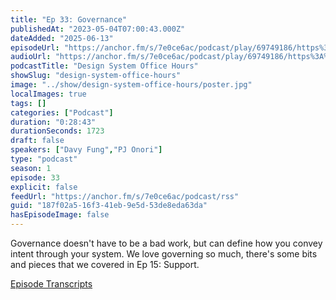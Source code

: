 ```yaml
---
title: "Ep 33: Governance"
publishedAt: "2023-05-04T07:00:43.000Z"
dateAdded: "2025-06-13"
episodeUrl: "https://anchor.fm/s/7e0ce6ac/podcast/play/69749186/https%3A%2F%2Fd3ctxlq1ktw2nl.cloudfront.net%2Fstaging%2F2023-4-3%2F1094945d-cbc6-3c31-d88f-24f391b4ec4c.mp3"
audioUrl: "https://anchor.fm/s/7e0ce6ac/podcast/play/69749186/https%3A%2F%2Fd3ctxlq1ktw2nl.cloudfront.net%2Fstaging%2F2023-4-3%2F1094945d-cbc6-3c31-d88f-24f391b4ec4c.mp3"
podcastTitle: "Design System Office Hours"
showSlug: "design-system-office-hours"
image: "../show/design-system-office-hours/poster.jpg"
localImages: true
tags: []
categories: ["Podcast"]
duration: "0:28:43"
durationSeconds: 1723
draft: false
speakers: ["Davy Fung","PJ Onori"]
type: "podcast"
season: 1
episode: 33
explicit: false
feedUrl: "https://anchor.fm/s/7e0ce6ac/podcast/rss"
guid: "187f02a5-16f3-41eb-9e5d-53de8eda63da"
hasEpisodeImage: false
---
```

Governance doesn't have to be a bad work, but can define how you convey intent through your system. We love governing so much, there's some bits and pieces that we covered in Ep 15: Support.

[Episode Transcripts](https://docs.google.com/document/d/1eBPOj7pQJBKCsc4uWlMM1XwwfTOLiK7Av_qEbwu2F_M/edit?usp=sharing)
